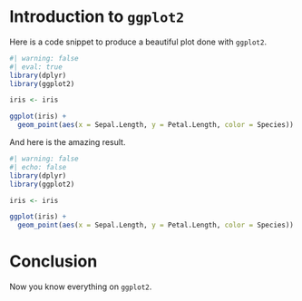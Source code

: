 

# Introduction to `ggplot2`


Here is a code snippet to produce a beautiful plot done with `ggplot2`.

```r
#| warning: false
#| eval: true
library(dplyr)
library(ggplot2)

iris <- iris

ggplot(iris) +
  geom_point(aes(x = Sepal.Length, y = Petal.Length, color = Species))
```

And here is the amazing result.

```r
#| warning: false
#| echo: false
library(dplyr)
library(ggplot2)

iris <- iris

ggplot(iris) +
  geom_point(aes(x = Sepal.Length, y = Petal.Length, color = Species))

```

# Conclusion

Now you know everything on `ggplot2`.


